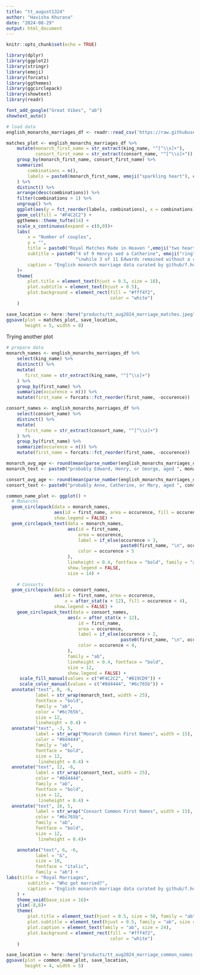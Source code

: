 ```yaml
---
title: "tt_august1324"
author: "Havisha Khurana"
date: "2024-08-29"
output: html_document
---
```


```r
knitr::opts_chunk$set(echo = TRUE)
```

```r
library(dplyr)
library(ggplot2)
library(stringr)
library(emoji)
library(forcats)
library(ggthemes)
library(ggcirclepack)
library(showtext)
library(readr)
```

```r
font_add_google("Great Vibes", "ab")
showtext_auto()
```

```r
# load data
english_monarchs_marriages_df <- readr::read_csv('https://raw.githubusercontent.com/rfordatascience/tidytuesday/master/data/2024/2024-08-20/english_monarchs_marriages_df.csv')
```


```r
matches_plot <- english_monarchs_marriages_df %>%
    mutate(monarch_first_name = str_extract(king_name, "^[^\\s]+"),
           consort_first_name = str_extract(consort_name, "^[^\\s]+")) %>%
    group_by(monarch_first_name, consort_first_name) %>%
    summarize(
        combinations = n(),
        labels = paste0(monarch_first_name, emoji("sparkling heart"), consort_first_name)
    ) %>%
    distinct() %>%
    arrange(desc(combinations)) %>%
    filter(combinations > 1) %>%
    ungroup() %>%
    ggplot(aes(y = fct_reorder(labels, combinations), x = combinations))+
    geom_col(fill = "#F4C2C2") +
    ggthemes::theme_tufte(14) +
    scale_x_continuous(expand = c(0,0))+
    labs(
        x = "Number of couples",
        y = "",
        title = paste0("Royal Matches Made in Heaven ",emoji("two hearts")),
        subtitle = paste0("4 of 9 Henrys wed a Catherine", emoji("ring"),
                          "\nwhile 3 of 11 Edwards remained without a consort",emoji("broken heart")),
        caption = "English monarch marriage data curated by github/f.hull from Ian Visits"
    )+
    theme(
        plot.title = element_text(hjust = 0.5, size = 18),
        plot.subtitle = element_text(hjust = 0.5),
        plot.background = element_rect(fill = "#fff4f2",
                                       color = "white")
    )
```

```r
save_location <- here::here("products/tt_aug2024_marriage_matches.jpeg")
ggsave(plot = matches_plot, save_location,
       height = 5, width = 8)
```
Trying another plot

```r
# prepare data
monarch_names <- english_monarchs_marriages_df %>%
    select(king_name) %>%
    distinct() %>%
    mutate(
       first_name = str_extract(king_name, "^[^\\s]+")
    ) %>%
    group_by(first_name) %>%
    summarize(occurence = n()) %>%
    mutate(first_name = forcats::fct_reorder(first_name, -occurence))

consort_names <- english_monarchs_marriages_df %>%
    select(consort_name) %>%
    distinct() %>%
    mutate(
       first_name = str_extract(consort_name, "^[^\\s]+")
    ) %>%
    group_by(first_name) %>%
    summarize(occurence = n()) %>%
    mutate(first_name = forcats::fct_reorder(first_name, -occurence))
```


```r
monarch_avg_age <- round(mean(parse_number(english_monarchs_marriages_df$king_age), na.rm = T))
monarch_text <- paste0("probably Edward, Henry, or George, aged ", monarch_avg_age)

consort_avg_age <- round(mean(parse_number(english_monarchs_marriages_df$consort_age), na.rm = T))
consort_text <- paste0("probably Anne, Catherine, or Mary, aged ", consort_avg_age)

common_name_plot <- ggplot() +
  # Monarchs
  geom_circlepack(data = monarch_names, 
                  aes(id = first_name, area = occurence, fill = occurence > 5),
                  show.legend = FALSE) +
  geom_circlepack_text(data = monarch_names,
                       aes(id = first_name,
                           area = occurence,
                           label = if_else(occurence > 3, 
                                           paste0(first_name, "\n", occurence), NA),
                           color = occurence > 5
                       ), 
                       lineheight = 0.4, fontface = "bold", family = "ab",
                       show.legend = FALSE,
                       size = 14) +
    
    # Consorts
  geom_circlepack(data = consort_names, 
                  aes(id = first_name, area = occurence, 
                      x = after_stat(x + 12), fill = occurence < 4),
                  show.legend = FALSE) +
    geom_circlepack_text(data = consort_names,
                       aes(x = after_stat(x + 12),
                           id = first_name,
                           area = occurence,
                           label = if_else(occurence > 2, 
                                           paste0(first_name, "\n", occurence), NA),
                           color = occurence < 4,
                       ),
                       family = "ab",
                       lineheight = 0.4, fontface = "bold",
                       size = 12,
                       show.legend = FALSE) +
     scale_fill_manual(values = c("#F4C2C2", "#B19CD9")) +
     scale_color_manual(values = c("#8d4444", "#6c765b")) +
  annotate("text", 0, -6, 
           label = str_wrap(monarch_text, width = 25),
           fontface = "bold",
           family = "ab",
           color = "#6c765b",
           size = 12,
           lineheight = 0.4) +
  annotate("text", -3, 5, 
           label = str_wrap("Monarch Common First Names", width = 15),
           color = "#8d4444",
           family = "ab",
           fontface = "bold",
           size = 12,
            lineheight = 0.4) +
  annotate("text", 12, -6,
           label = str_wrap(consort_text, width = 25),
           color = "#8d4444",
           family = "ab",
           fontface = "bold",
           size = 12,
            lineheight = 0.4) +
  annotate("text", 16, 5, 
           label = str_wrap("Consort Common First Names", width = 15),
           color = "#6c765b",
           family = "ab",
           fontface = "bold",
           size = 12,
            lineheight = 0.4)+

    annotate("text", 6, -6, 
           label = "&",
           size = 10,
           fontface = "italic",
           family = "ab") +
labs(title = "Royal Marriages",
        subtitle = "Who got married?",
        caption = "English monarch marriage data curated by github/f.hull from Ian Visits"
    ) +
    theme_void(base_size = 16)+
    ylim(-8,6)+
    theme(
        plot.title = element_text(hjust = 0.5, size = 50, family = "ab"),
        plot.subtitle = element_text(hjust = 0.5, family = "ab", size = 40),
        plot.caption = element_text(family = "ab", size = 24),
        plot.background = element_rect(fill = "#fff4f2",
                                       color = "white")
    )

```

```r
save_location <- here::here("products/tt_aug2024_marriage_common_names.jpeg")
ggsave(plot = common_name_plot, save_location,
       height = 4, width = 5)
```

